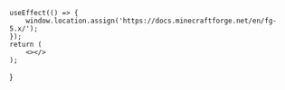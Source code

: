 
    useEffect(() => {
        window.location.assign('https://docs.minecraftforge.net/en/fg-5.x/');
    });
    return (
        <></>
    );
}
